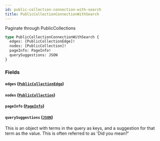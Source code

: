 ```yaml
---
id: public-collection-connection-with-search
title: PublicCollectionConnectionWithSearch
---
```



Paginate through PublicCollections


```graphql
type PublicCollectionConnectionWithSearch {
  edges: [PublicCollectionEdge]!
  nodes: [PublicCollection]!
  pageInfo: PageInfo!
  querySuggestions: JSON
}
```


### Fields

#### `edges` ([`PublicCollectionEdge`](/developers/demandhq-apis/storefront-api/graphql/reference/objects/public-collection-edge))




#### `nodes` ([`PublicCollection`](/developers/demandhq-apis/storefront-api/graphql/reference/objects/public-collection))




#### `pageInfo` ([`PageInfo`](/developers/demandhq-apis/storefront-api/graphql/reference/objects/page-info))




#### `querySuggestions` ([`JSON`](/developers/demandhq-apis/storefront-api/graphql/reference/scalars/json))

This is an object with terms in the query as keys, and a suggestion for that
term as the value. This is often referred to as 'Did you mean?'




